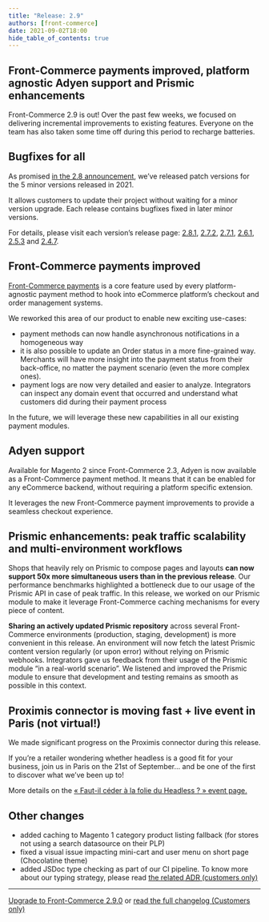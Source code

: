 ```yaml
---
title: "Release: 2.9"
authors: [front-commerce]
date: 2021-09-02T18:00
hide_table_of_contents: true
---
```


## Front-Commerce payments improved, platform agnostic Adyen support and Prismic enhancements

Front-Commerce 2.9 is out! Over the past few weeks, we focused on delivering
incremental improvements to existing features. Everyone on the team has also
taken some time off during this period to recharge batteries.

<!--truncate-->


## Bugfixes for all

As promised
[in the 2.8 announcement](/changelog/front-commerce-2.8/#Summer-backlog-cleaning),
we’ve released patch versions for the 5 minor versions released in 2021.

It allows customers to update their project without waiting for a minor version
upgrade. Each release contains bugfixes fixed in later minor versions.

For details, please visit each version’s release page:
[2.8.1](https://gitlab.blackswift.cloud/front-commerce/front-commerce/-/releases/2.8.1),
[2.7.2](https://gitlab.blackswift.cloud/front-commerce/front-commerce/-/releases/2.7.2),
[2.7.1](https://gitlab.blackswift.cloud/front-commerce/front-commerce/-/releases/2.7.1),
[2.6.1](https://gitlab.blackswift.cloud/front-commerce/front-commerce/-/releases/2.6.1),
[2.5.3](https://gitlab.blackswift.cloud/front-commerce/front-commerce/-/releases/2.5.3)
and
[2.4.7](https://gitlab.blackswift.cloud/front-commerce/front-commerce/-/releases/2.4.7).

## Front-Commerce payments improved

[Front-Commerce payments](/docs/advanced/payments/front-commerce-payments) is a
core feature used by every platform-agnostic payment method to hook into
eCommerce platform’s checkout and order management systems.

We reworked this area of our product to enable new exciting use-cases:

- payment methods can now handle asynchronous notifications in a homogeneous way
- it is also possible to update an Order status in a more fine-grained way.
  Merchants will have more insight into the payment status from their
  back-office, no matter the payment scenario (even the more complex ones).
- payment logs are now very detailed and easier to analyze. Integrators can
  inspect any domain event that occurred and understand what customers did
  during their payment process

In the future, we will leverage these new capabilities in all our existing
payment modules.

## Adyen support

Available for Magento 2 since Front-Commerce 2.3, Adyen is now available as a
Front-Commerce payment method. It means that it can be enabled for any eCommerce
backend, without requiring a platform specific extension.

It leverages the new Front-Commerce payment improvements to provide a seamless
checkout experience.

## Prismic enhancements: peak traffic scalability and multi-environment workflows

Shops that heavily rely on Prismic to compose pages and layouts **can now
support 50x more simultaneous users than in the previous release**. Our
performance benchmarks highlighted a bottleneck due to our usage of the Prismic
API in case of peak traffic. In this release, we worked on our Prismic module to
make it leverage Front-Commerce caching mechanisms for every piece of content.

**Sharing an actively updated Prismic repository** across several Front-Commerce
environments (production, staging, development) is more convenient in this
release. An environment will now fetch the latest Prismic content version
regularly (or upon error) without relying on Prismic webhooks. Integrators gave
us feedback from their usage of the Prismic module “in a real-world scenario”.
We listened and improved the Prismic module to ensure that development and
testing remains as smooth as possible in this context.

## Proximis connector is moving fast + live event in Paris (not virtual!)

We made significant progress on the Proximis connector during this release.

If you’re a retailer wondering whether headless is a good fit for your business,
join us in Paris on the 21st of September… and be one of the first to discover
what we’ve been up to!

More details on the
[« Faut-il céder à la folie du Headless ? » event page.](https://hubs.li/H0Tldy70)

## Other changes

- added caching to Magento 1 category product listing fallback (for stores not
  using a search datasource on their PLP)
- fixed a visual issue impacting mini-cart and user menu on short page
  (Chocolatine theme)
- added JSDoc type checking as part of our CI pipeline. To know more about our
  typing strategy, please read
  [the related <abbr title="Architecture Decision Record">ADR</abbr> (customers only)](https://gitlab.blackswift.cloud/front-commerce/front-commerce/-/blob/main/docs/adr/0003-jsdoc-typing.md)

<hr />

<ChangelogFooter>

[Upgrade to Front-Commerce 2.9.0](/docs/appendices/migration-guides#2-8-0-gt-2-9-0)
or
[read the full changelog (Customers only)](https://gitlab.blackswift.cloud/front-commerce/front-commerce/-/releases/2.9.0)

</ChangelogFooter>
